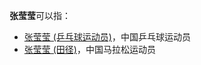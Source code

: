 '''张莹莹'''可以指：
* [[张莹莹_(乒乓球运动员)|张莹莹 (乒乓球运动员)]]，中国乒乓球运动员
* [[张莹莹_(田径)|张莹莹 (田径)]]，中国马拉松运动员

{{disambig|cat=三字张姓人名消歧义}}